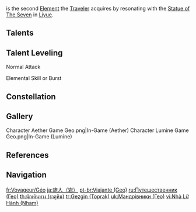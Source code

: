 {{Traveler Infobox
|element     = Geo
|order       = 2
|releaseDate = 2020-09-28
}}
{{Main|Traveler}}
{{Geo}} is the second [[Element]] the [[Traveler]] acquires by resonating with the [[Statue of The Seven]] in [[Liyue]].

==Talents==
{{Talent Table|Traveler (Geo)}}

==Talent Leveling==
;Normal Attack
{{Talent Upgrade|Mondstadt}}

;Elemental Skill or Burst
{{Talent Upgrade|Liyue}}

==Constellation==
{{Constellation Table|Traveler (Geo)}}

==Gallery==
<gallery>
Character Aether Game Geo.png|In-Game (Aether)
Character Lumine Game Geo.png|In-Game (Lumine)
</gallery>

==References==
{{Reflist}}

==Navigation==
{{Traveler Navbox}}

[[fr:Voyageur/Géo]]
[[ja:旅人（岩）]]
[[pt-br:Viajante (Geo)]]
[[ru:Путешественник (Гео)]]
[[th:นักเดินทาง (ธาตุหิน)]]
[[tr:Gezgin (Toprak)]]
[[uk:Мандрівники (Гео)]]
[[vi:Nhà Lữ Hành (Nham)]]